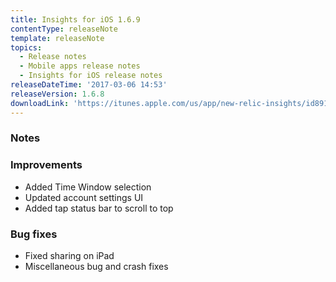 ```yaml
---
title: Insights for iOS 1.6.9
contentType: releaseNote
template: releaseNote
topics:
  - Release notes
  - Mobile apps release notes
  - Insights for iOS release notes
releaseDateTime: '2017-03-06 14:53'
releaseVersion: 1.6.8
downloadLink: 'https://itunes.apple.com/us/app/new-relic-insights/id891431652?mt=8'
---
```


### Notes

### Improvements

* Added Time Window selection
* Updated account settings UI
* Added tap status bar to scroll to top

### Bug fixes

* Fixed sharing on iPad
* Miscellaneous bug and crash fixes
